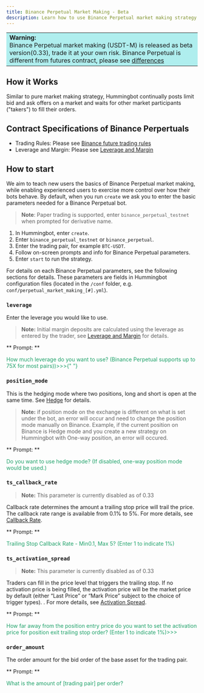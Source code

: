 ```yaml
---
title: Binance Perpetual Market Making - Beta
description: Learn how to use Binance Perpetual market making strategy
---
```


<table>
  <tr>
    <td style="background-color: #AFEEEE">
      <b> Warning:</b> <br />
      Binance Perpetual market making (USDT-M) is released as beta version(0.33),
      trade it at your own risk. Binance Perpetual is different from futures contract,
      please see <a href="https://www.binance.com/en/support/faq/360033524991">
        differences
      </a>
    </td>
  </tr>
</table>

## How it Works

Similar to pure market making strategy, Hummingbot continually posts limit bid and ask offers on a market and waits for other market participants ("takers") to fill their orders.

## Contract Specifications of Binance Perpertuals

- Trading Rules: Please see [Binance future trading rules](https://www.binance.com/en/futures/trading-rules)
- Leverage and Margin: Please see [Leverage and Margin](https://www.binance.com/en/support/faq/360033162192)

## How to start

We aim to teach new users the basics of Binance Perpetual market making, while enabling experienced users to exercise more control over how their bots behave. By default, when you run `create` we ask you to enter the basic parameters needed for a Binance Perpetual bot.

> **Note**: Paper trading is supported, enter `binance_perpetual_testnet` when prompted for derivative name.

1. In Hummingbot, enter `create`.
2. Enter `binance_perpetual_testnet` or `binance_perpetual`.
3. Enter the trading pair, for example `BTC-USDT`.
4. Follow on-screen prompts and info for Binance Perpetual parameters.
5. Enter `start` to run the strategy.

For details on each Binance Perpetual parameters, see the following sections for details. These parameters are fields in Hummingbot configuration files (located in the `/conf` folder, e.g. `conf/perpetual_market_making_[#].yml`).

### `leverage`

Enter the leverage you would like to use.

> **Note:** Initial margin deposits are calculated using the leverage as entered by the trader, see [Leverage and Margin](https://www.binance.com/en/support/faq/360033162192) for details.

** Prompt: **

<div style={{ padding: "10px 20px", backgroundColor: "#1c1c1c" }}>
  <font color="#20a26a">
    How much leverage do you want to use? (Binance Perpetual supports up to 75X
    for most pairs))>>>{" "}
  </font>
</div>

### `position_mode`

This is the hedging mode where two positions, long and short is open at the same time. See [Hedge](https://www.binance.com/en/support/faq/360041513552) for details.

> **Note:** if position mode on the exchange is different on what is set under the bot, an error will occur and need to change the position mode manually on Binance. Example, if the current position on Binance is Hedge mode and you create a new strategy on Hummingbot with One-way position, an error will occured.

** Prompt: **

<div style={{ padding: "10px 20px", backgroundColor: "#1c1c1c" }}>
  <font color="#20a26a">
    Do you want to use hedge mode? (If disabled, one-way position mode would be
    used.)
  </font>
</div>

### `ts_callback_rate`

> **Note:** This parameter is currently disabled as of 0.33

Callback rate determines the amount a trailing stop price will trail the price. The callback rate range is available from 0.1% to 5%. For more details, see [Callback Rate](https://www.binance.com/en/support/faq/360042299292).

** Prompt: **

<div style={{ padding: "10px 20px", backgroundColor: "#1c1c1c" }}>
  <font color="#20a26a">
    Trailing Stop Callback Rate - Min0.1, Max 5? (Enter 1 to indicate 1%)
  </font>
</div>

### `ts_activation_spread`

> **Note:** This parameter is currently disabled as of 0.33

Traders can fill in the price level that triggers the trailing stop. If no activation price is being filled, the activation price will be the market price by default (either “Last Price” or “Mark Price” subject to the choice of trigger types). . For more details, see [Activation Spread](https://www.binance.com/en/support/faq/360042299292).

** Prompt: **

<div style={{ padding: "10px 20px", backgroundColor: "#1c1c1c" }}>
  <font color="#20a26a">
    How far away from the position entry price do you want to set the activation
    price for position exit trailing stop order? (Enter 1 to indicate 1%)>>>
  </font>
</div>

### `order_amount`

The order amount for the bid order of the base asset for the trading pair.

** Prompt: **

<div style={{ padding: "10px 20px", backgroundColor: "#1c1c1c" }}>
  <font color="#20a26a">What is the amount of [trading pair] per order?</font>
</div>
